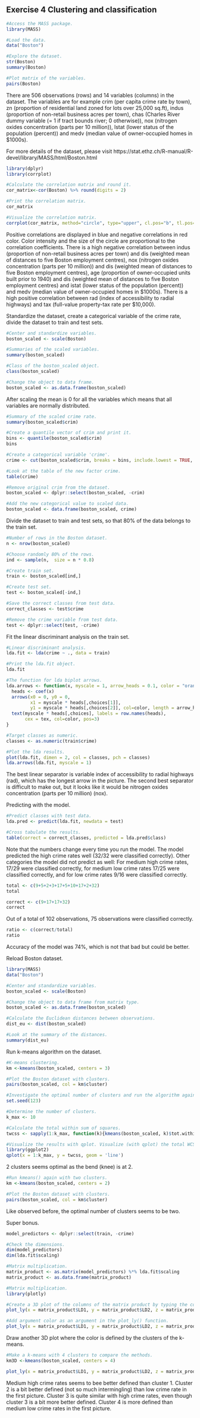 Exercise 4 Clustering and classification
---

```r
#Access the MASS package.
library(MASS)
```

```r
#Load the data.
data("Boston")
```


```r
#Explore the dataset.
str(Boston)
summary(Boston)
```


```r
#Plot matrix of the variables.
pairs(Boston)
```

There are 506 observations (rows) and 14 variables (columns) in the dataset. The variables are for example crim (per capita crime rate by town), zn (proportion of residential land zoned for lots over 25,000 sq.ft), indus (proportion of non-retail business acres per town), chas (Charles River dummy variable (= 1 if tract bounds river; 0 otherwise)), nox (nitrogen oxides concentration (parts per 10 million)), lstat (lower status of the population (percent)) and medv (median value of owner-occupied homes in \$1000s).

For more details of the dataset, please visit  https://stat.ethz.ch/R-manual/R-devel/library/MASS/html/Boston.html


```r
library(dplyr)
library(corrplot)
```


```r
#Calculate the correlation matrix and round it.
cor_matrix<-cor(Boston) %>% round(digits = 2)
```


```r
#Print the correlation matrix.
cor_matrix
```


```r
#Visualize the correlation matrix.
corrplot(cor_matrix, method="circle", type="upper", cl.pos="b", tl.pos="d", tl.cex = 0.6)
```

Positive correlations are displayed in blue and negative correlations in red color. Color intensity and the size of the circle are proportional to the correlation coefficients.
There is a high negative correlation between indus (proportion of non-retail business acres per town) and dis (weighted mean of distances to five Boston employment centres), nox (nitrogen oxides concentration (parts per 10 million)) and dis (weighted mean of distances to five Boston employment centres), age (proportion of owner-occupied units built prior to 1940) and dis (weighted mean of distances to five Boston employment centres) and istat (lower status of the population (percent)) and medv (median value of owner-occupied homes in \$1000s).
There is a high positive correlation between rad (index of accessibility to radial highways) and tax (full-value property-tax rate per \$10,000). 


Standardize the dataset, create a categorical variable of the crime rate, divide the dataset to train and test sets.


```r
#Center and standardize variables.
boston_scaled <- scale(Boston)
```


```r
#Summaries of the scaled variables.
summary(boston_scaled)
```


```r
#Class of the boston_scaled object.
class(boston_scaled)
```


```r
#Change the object to data frame.
boston_scaled <- as.data.frame(boston_scaled)
```

After scaling the mean is 0 for all the variables which means that all variables are normally distributed. 


```r
#Summary of the scaled crime rate.
summary(boston_scaled$crim)
```

```r
#Create a quantile vector of crim and print it.
bins <- quantile(boston_scaled$crim)
bins
```

```r
#Create a categorical variable 'crime'.
crime <- cut(boston_scaled$crim, breaks = bins, include.lowest = TRUE, labels = c("low", "med_low", "med_high", "high"))
```

```r
#Look at the table of the new factor crime.
table(crime)
```

```r
#Remove original crim from the dataset.
boston_scaled <- dplyr::select(boston_scaled, -crim)
```

```r
#Add the new categorical value to scaled data.
boston_scaled <- data.frame(boston_scaled, crime)
```


Divide the dataset to train and test sets, so that 80% of the data belongs to the train set.

```r
#Number of rows in the Boston dataset. 
n <- nrow(boston_scaled)
```

```r
#Choose randomly 80% of the rows.
ind <- sample(n,  size = n * 0.8)
```

```r
#Create train set.
train <- boston_scaled[ind,]
```

```r
#Create test set.
test <- boston_scaled[-ind,]
```

```r
#Save the correct classes from test data.
correct_classes <- test$crime
```

```r
#Remove the crime variable from test data.
test <- dplyr::select(test, -crime)
```


Fit the linear discriminant analysis on the train set.

```r
#Linear discriminant analysis.
lda.fit <- lda(crime ~ ., data = train)
```

```r
#Print the lda.fit object.
lda.fit
```

```r
#The function for lda biplot arrows.
lda.arrows <- function(x, myscale = 1, arrow_heads = 0.1, color = "orange", tex = 0.75, choices = c(1,2)){
  heads <- coef(x)
  arrows(x0 = 0, y0 = 0, 
         x1 = myscale * heads[,choices[1]], 
         y1 = myscale * heads[,choices[2]], col=color, length = arrow_heads)
  text(myscale * heads[,choices], labels = row.names(heads), 
       cex = tex, col=color, pos=3)
}
```

```r
#Target classes as numeric.
classes <- as.numeric(train$crime)
```

```r
#Plot the lda results.
plot(lda.fit, dimen = 2, col = classes, pch = classes)
lda.arrows(lda.fit, myscale = 1)
```

The best linear separator is variable index of accessibility to radial highways (rad), which has the longest arrow in the picture. The second best separator is difficult to make out, but it looks like it would be nitrogen oxides concentration (parts per 10 million) (nox).


Predicting with the model.

```r
#Predict classes with test data.
lda.pred <- predict(lda.fit, newdata = test)

#Cross tabulate the results.
table(correct = correct_classes, predicted = lda.pred$class)
```

Note that the numbers change every time you run the model.
The model predicted the high crime rates well (32/32 were classified correctly). Other categories the model did not predict as well:
For medium high crime rates, 17/29 were classified correctly, for medium low crime rates 17/25 were classified correctly, and for low crime rates 9/16 were classified correctly.


```r
total <- c(9+5+2+3+17+5+10+17+2+32)
total

correct <- c(9+17+17+32)
correct
```

Out of a total of 102 observations, 75 observations were classified correctly. 


```r
ratio <- c(correct/total)
ratio
```

Accuracy of the model was 74%, which is not that bad but could be better.


Reload Boston dataset.

```r
library(MASS)
data("Boston")
```

```r
#Center and standardize variables.
boston_scaled <- scale(Boston)
```

```r
#Change the object to data frame from matrix type.
boston_scaled <- as.data.frame(boston_scaled)
```

```r
#Calculate the Euclidean distances between observations.
dist_eu <- dist(boston_scaled)
```

```r
#Look at the summary of the distances.
summary(dist_eu)
```


Run k-means algorithm on the dataset. 
```r
#K-means clustering.
km <-kmeans(boston_scaled, centers = 3)
```

```r
#Plot the Boston dataset with clusters.
pairs(boston_scaled, col = km$cluster)
```

```r
#Investigate the optimal number of clusters and run the algorithm again.
set.seed(123)
```

```r
#Determine the number of clusters.
k_max <- 10
```

```r
#Calculate the total within sum of squares.
twcss <- sapply(1:k_max, function(k){kmeans(boston_scaled, k)$tot.withinss})
```

```r
#Visualize the results with qplot. Visualize (with qplot) the total WCSS when the number of cluster goes from 1 to 10.
library(ggplot2)
qplot(x = 1:k_max, y = twcss, geom = 'line')
```

2 clusters seems optimal as the bend (knee) is at 2.


```r
#Run kmeans() again with two clusters.
km <-kmeans(boston_scaled, centers = 2)
```

```r
#Plot the Boston dataset with clusters.
pairs(boston_scaled, col = km$cluster)
```

Like observed before, the optimal number of clusters seems to be two.


Super bonus.

```r
model_predictors <- dplyr::select(train, -crime)
```

```r
#Check the dimensions.
dim(model_predictors)
dim(lda.fit$scaling)
```

```r
#Matrix multiplication.
matrix_product <- as.matrix(model_predictors) %*% lda.fit$scaling
matrix_product <- as.data.frame(matrix_product)
```

```r
#Matrix multiplication.
library(plotly)
```

```r
#Create a 3D plot of the columns of the matrix product by typing the code below.
plot_ly(x = matrix_product$LD1, y = matrix_product$LD2, z = matrix_product$LD3, type= 'scatter3d', mode='markers')
```

```r
#Add argument color as an argument in the plot_ly() function.
plot_ly(x = matrix_product$LD1, y = matrix_product$LD2, z = matrix_product$LD3, type= 'scatter3d', mode='markers', color = train$crime)
```


Draw another 3D plot where the color is defined by the clusters of the k-means.  

```r
#Make a k-means with 4 clusters to compare the methods.
km3D <-kmeans(boston_scaled, centers = 4)
```

```r
plot_ly(x = matrix_product$LD1, y = matrix_product$LD2, z = matrix_product$LD3, type= 'scatter3d', mode='markers', color = km3D$cluster[ind])
```

Medium high crime rates seems to bee better defined than cluster 1. Cluster 2 is a bit better defined (not so much intermingling) than low crime rate in the first picture.  Cluster 3 is quite similar with high crime rates, even though cluster 3 is a bit more better defined. Cluster 4 is more defined than medium low crime rates in the first picture. 

